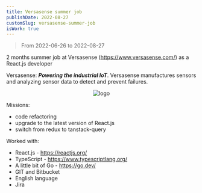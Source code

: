 ```yaml
---
title: Versasense summer job
publishDate: 2022-08-27
customSlug: versasense-summer-job
isWork: true
---
```


> From 2022-06-26 to 2022-08-27

2 months summer job at Versasense (https://www.versasense.com/) as a React.js developer

Versasense: ***Powering the industrial IoT***. Versasense manufactures sensors and analyzing sensor data to detect and prevent failures.


<div style="text-align: center">
    <Image src={logo} alt="logo" height={100}/>
</div>

Missions:

- code refactoring
- upgrade to the latest version of React.js
- switch from redux to tanstack-query

Worked with:

- React.js - https://reactjs.org/
- TypeScript - https://www.typescriptlang.org/
- A little bit of Go - https://go.dev/
- GIT and Bitbucket
- English language
- Jira



<MapPoints points={points} height={400} zoom={13} view={[50.879,4.700]}/>

